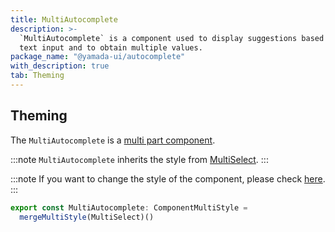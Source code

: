 ```yaml
---
title: MultiAutocomplete
description: >-
  `MultiAutocomplete` is a component used to display suggestions based on user
  text input and to obtain multiple values.
package_name: "@yamada-ui/autocomplete"
with_description: true
tab: Theming
---
```


## Theming

The `MultiAutocomplete` is a [multi part component](/styled-system/theming/component-styles#multi-part-components).

:::note
`MultiAutocomplete` inherits the style from [MultiSelect](/components/forms/multi-select).
:::

:::note
If you want to change the style of the component, please check [here](/styled-system/theming/customize-theme#changing-the-style-of-components).
:::

```ts
export const MultiAutocomplete: ComponentMultiStyle =
  mergeMultiStyle(MultiSelect)()
```
